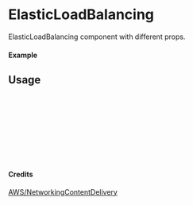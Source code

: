 
<Meta of={ElasticLoadBalancing} title="AWS/NetworkingContentDelivery/ElasticLoadBalancing" />

# ElasticLoadBalancing

ElasticLoadBalancing component with different props.

#### Example

<Canvas of={ElasticLoadBalancing.Primary} />

## Usage

```ts
import { ElasticLoadBalancing } from "yadl-ui";

const Example = () => {
  return (
      <ElasticLoadBalancing />
  );
};

export default Example;
```

#### Credits
[AWS/NetworkingContentDelivery](https://aws-icons.com/)
